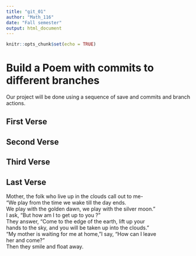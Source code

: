 ```yaml
---
title: "git_01"
author: "Math_116"
date: "Fall semester"
output: html_document
---
```


```r
knitr::opts_chunk$set(echo = TRUE)
```
# Build a Poem with commits to different branches
Our project will be done using a sequence of save and commits and branch actions.
<!-- Do not modify or change any text in "!--" bracketed areas such as this --- these are instructions to
you, if you change any of this the git program will notice it and compromise your git merging strategy !-->

## First Verse 
<!--Put the first five lines of a poem by Lewis Carrol in this section!-->

## Second Verse
<!--Put the first five lines of a poem by Robert Frost here!-->

## Third Verse
<!--Put the first two verses of The Walrus and the Carpenter here!-->

## Last Verse
<!--Put a short poem of your choice 8-20 lines,here!-->
Mother, the folk who live up in the clouds call out to me-  
 "We play from the time we wake till the day ends.  
 We play with the golden dawn, we play with the silver moon."  
 I ask, "But how am I to get up to you ?"  
 They answer, "Come to the edge of the earth, lift up your  
hands to the sky, and you will be taken up into the clouds."  
 "My mother is waiting for me at home, "I say, "How can I leave  
her and come?"  
 Then they smile and float away.  